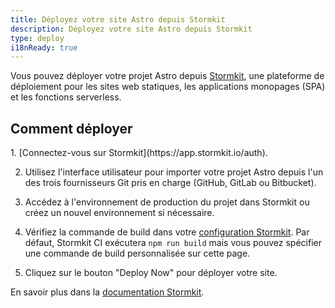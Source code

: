 ```yaml
---
title: Déployez votre site Astro depuis Stormkit
description: Déployez votre site Astro depuis Stormkit
type: deploy
i18nReady: true
---
```


Vous pouvez déployer votre projet Astro depuis [Stormkit](https://stormkit.io/), une plateforme de déploiement pour les sites web statiques, les applications monopages (SPA) et les fonctions serverless.

## Comment déployer

<Steps>
  1. [Connectez-vous sur Stormkit](https://app.stormkit.io/auth).

  2. Utilisez l'interface utilisateur pour importer votre projet Astro depuis l'un des trois fournisseurs Git pris en charge (GitHub, GitLab ou Bitbucket).

  3. Accédez à l'environnement de production du projet dans Stormkit ou créez un nouvel environnement si nécessaire.

  4. Vérifiez la commande de build dans votre [configuration Stormkit](https://stormkit.io/docs/deployments/configuration). Par défaut, Stormkit CI exécutera `npm run build` mais vous pouvez spécifier une commande de build personnalisée sur cette page.

  5. Cliquez sur le bouton "Deploy Now" pour déployer votre site.
</Steps>

<ReadMore>En savoir plus dans la [documentation Stormkit](https://stormkit.io/docs).</ReadMore>

